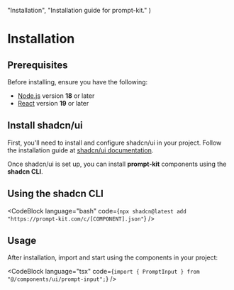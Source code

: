 
  "Installation",
  "Installation guide for prompt-kit."
)

# Installation

## Prerequisites

Before installing, ensure you have the following:

- [Node.js](https://nodejs.org/en/download/) version **18** or later
- [React](https://react.dev/) version **19** or later

## Install shadcn/ui

First, you'll need to install and configure shadcn/ui in your project. Follow the installation guide at [shadcn/ui documentation](https://ui.shadcn.com/docs/installation).

Once shadcn/ui is set up, you can install **prompt-kit** components using the **shadcn CLI**.

## Using the shadcn CLI

<CodeBlock
  language="bash"
  code={`npx shadcn@latest add "https://prompt-kit.com/c/[COMPONENT].json"`}
/>

## Usage

After installation, import and start using the components in your project:

<CodeBlock
  language="tsx"
  code={`import { PromptInput } from "@/components/ui/prompt-input";`}
/>
